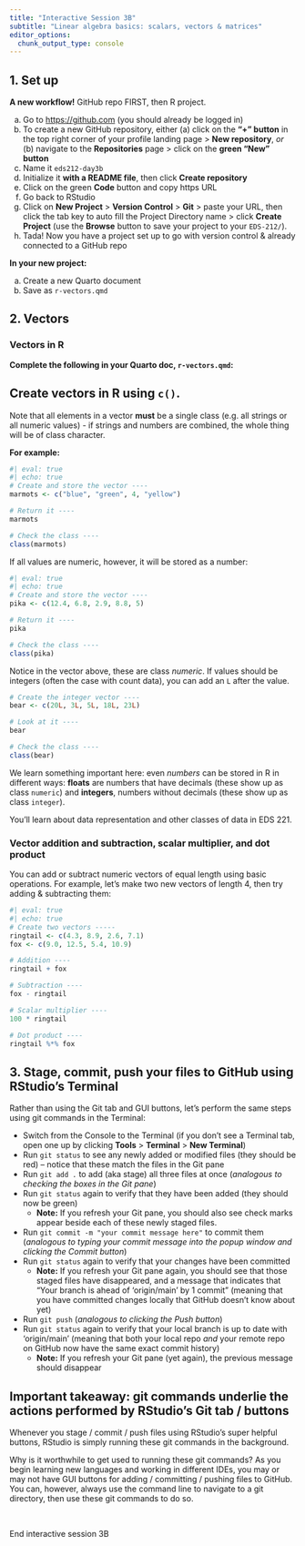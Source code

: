 ```yaml
---
title: "Interactive Session 3B"
subtitle: "Linear algebra basics: scalars, vectors & matrices"
editor_options: 
  chunk_output_type: console
---
```


## 1. Set up

**A new workflow!** GitHub repo FIRST, then R project. 

a. Go to <https://github.com> (you should already be logged in)
b. To create a new GitHub repository, either (a) click on the **"+" button** in the top right corner of your profile landing page > **New repository**, *or* (b) navigate to the **Repositories** page > click on the **green "New" button**
c. Name it `eds212-day3b`
d. Initialize it **with a README file**, then click **Create repository**
e. Click on the green **Code** button and copy https URL
f. Go back to RStudio
g. Click on **New Project** > **Version Control** > **Git** > paste your URL, then click the tab key to auto fill the Project Directory name > click **Create Project** (use the **Browse** button to save your project to your `EDS-212/`).
h. Tada! Now you have a project set up to go with version control & already connected to a GitHub repo 

**In your new project:** 

a. Create a new Quarto document
b. Save as `r-vectors.qmd`

## 2. Vectors

### Vectors in R

**Complete the following in your Quarto doc, `r-vectors.qmd`:**

::: {.callout-tip}
## Create vectors in R using `c()`. 

Note that all elements in a vector **must** be a single class (e.g. all strings or all numeric values) - if strings and numbers are combined, the whole thing will be of class character. 
:::

**For example:** 

```r
#| eval: true
#| echo: true
# Create and store the vector ----
marmots <- c("blue", "green", 4, "yellow")

# Return it ----
marmots

# Check the class ----
class(marmots)
```

If all values are numeric, however, it will be stored as a number:

```r
#| eval: true
#| echo: true
# Create and store the vector ----
pika <- c(12.4, 6.8, 2.9, 8.8, 5)

# Return it ----
pika

# Check the class ----
class(pika)
```

Notice in the vector above, these are class *numeric*. If values should be integers (often the case with count data), you can add an `L` after the value.

```r
# Create the integer vector ----
bear <- c(20L, 3L, 5L, 18L, 23L)

# Look at it ----
bear

# Check the class ----
class(bear) 
```

We learn something important here: even *numbers* can be stored in R in different ways: **floats** are numbers that have decimals (these show up as class `numeric`) and **integers**, numbers without decimals (these show up as class `integer`). 

You'll learn about data representation and other classes of data in EDS 221.

### Vector addition and subtraction, scalar multiplier, and dot product

You can add or subtract numeric vectors of equal length using basic operations. For example, let's make two new vectors of length 4, then try adding & subtracting them: 

```r
#| eval: true
#| echo: true
# Create two vectors -----
ringtail <- c(4.3, 8.9, 2.6, 7.1)
fox <- c(9.0, 12.5, 5.4, 10.9)

# Addition ----
ringtail + fox

# Subtraction ----
fox - ringtail

# Scalar multiplier ----
100 * ringtail

# Dot product ----
ringtail %*% fox
```

## 3. Stage, commit, push your files to GitHub using RStudio's Terminal

Rather than using the Git tab and GUI buttons, let's perform the same steps using git commands in the Terminal:

- Switch from the Console to the Terminal (if you don't see a Terminal tab, open one up by clicking **Tools** > **Terminal** > **New Terminal**)
- Run `git status` to see any newly added or modified files (they should be red) -- notice that these match the files in the Git pane
- Run `git add .` to add (aka stage) all three files at once (*analogous to checking the boxes in the Git pane*)
- Run `git status` again to verify that they have been added (they should now be green)
    - **Note:** If you refresh your Git pane, you should also see check marks appear beside each of these newly staged files.
- Run `git commit -m "your commit message here"` to commit them (*analogous to typing your commit message into the popup window and clicking the Commit button*)
- Run `git status` again to verify that your changes have been committed
    - **Note:** If you refresh your Git pane again, you should see that those staged files have disappeared, and a message that indicates that "Your branch is ahead of 'origin/main' by 1 commit" (meaning that you have committed changes locally that GitHub doesn't know about yet)
- Run `git push` (*analogous to clicking the Push button*)
- Run `git status` again to verify that your local branch is up to date with 'origin/main' (meaning that both your local repo *and* your remote repo on GitHub now have the same exact commit history)
    - **Note:** If you refresh your Git pane (yet again), the previous message should disappear
    
::: {.callout-tip}
## Important takeaway: git commands underlie the actions performed by RStudio's Git tab / buttons 
Whenever you stage / commit / push files using RStudio's super helpful buttons, RStudio is simply running these git commands in the background.

Why is it worthwhile to get used to running these git commands? As you begin learning new languages and working in different IDEs, you may or may not have GUI buttons for adding / committing / pushing files to GitHub. You can, however, always use the command line to navigate to a git directory, then use these git commands to do so.
:::

<!-- ::: {.callout-important} -->
<!-- ## Sam TODO -->
<!-- Move following content to day 4? -->
<!-- ::: -->

<!-- ## III. Matrices -->

<!-- ### i. Matrices in R -->

<!-- A matrix contains data of a single class (usually numbers). Which means that we can think of the contents of a matrix as a single sequence of values, that are constrained (wrapped) to the specified dimensions of the matrix. -->

<!-- **For example**, let's say we have 10 values:  -->

<!-- ```{r} -->
<!-- #| eval: true -->
<!-- #| echo: true -->
<!-- # Make a sequence of values from 1 - 10 ---- -->
<!-- my_values <- seq(from = 1, to = 10) -->

<!-- # Look at it (always) ---- -->
<!-- my_values -->
<!-- ``` -->

<!-- Now, we can convert this into a matrix by letting R know how many rows these values should be "wrapped" into (the default is to populate by **column**...see documentation, and *always* look at what you've created): -->

<!-- ```{r} -->
<!-- #| eval: true -->
<!-- #| echo: true -->
<!-- # Convert to matrix ---- -->
<!-- my_matrix <- matrix(data = my_values, nrow = 2, ncol = 5, byrow = TRUE) -->

<!-- # Check it out! ---- -->
<!-- my_matrix -->
<!-- ``` -->

<!-- Try some other variations to make a matrix from `my_values` to test it out. What happens if you don't have enough elements in the matrix to contain your vector? What happens if your matrix has *more* elements than your vector?  -->

<!-- **For example:** -->

<!-- ```{r} -->
<!-- #| eval: true -->
<!-- #| echo: true -->
<!-- matrix(data = my_values, nrow = 3, ncol = 4, byrow = TRUE) -->
<!-- ``` -->

<!-- So...**always, always, always** look at what you've created.  -->

<!-- ### ii. Scalar multiplication, addition and subtraction -->

<!-- Scalar multiplication of a matrix is straightforward: just use the multiply operator (*):  -->

<!-- ```{r} -->
<!-- #| eval: true -->
<!-- #| echo: true -->
<!-- 4 * my_matrix -->
<!-- ``` -->

<!-- Addition/subtraction requires matrices of the same dimension. Let's make another 2x5 matrix: -->

<!-- ```{r} -->
<!-- #| eval: true -->
<!-- #| echo: true -->
<!-- my_values2 <- seq(from = 21, to = 30) -->
<!-- my_matrix2 <- matrix(my_values2, nrow = 2, byrow = TRUE) -->

<!-- # Check it out ---- -->
<!-- my_matrix2 -->
<!-- ``` -->

<!-- Add the two matrices: -->

<!-- ```{r} -->
<!-- #| eval: true -->
<!-- #| echo: true -->
<!-- my_matrix + my_matrix2 -->
<!-- ``` -->

<!-- Similarly for subtraction: -->

<!-- ```{r} -->
<!-- #| eval: true -->
<!-- #| echo: true -->
<!-- my_matrix2 - my_matrix -->
<!-- ``` -->

<!-- ### iii. Matrix multiplication -->

<!-- As we saw in lecture, matrix multiplication is a bit more complicated (dot products of rows by columns become elements in the resulting matrix). Here's a reminder:  -->

<!-- ```{r} -->
<!-- #| eval: true  -->
<!-- #| echo: false -->
<!-- #| fig-align: "center" -->
<!-- #| out-width: "80%"  -->
<!-- knitr::include_graphics("images/matrix-multiplication.png") -->
<!-- ``` -->

<!-- We multiply matrices in R using the same operator as the dot product for vectors: `%*%` -->

<!-- **For example:** -->

<!-- ```{r} -->
<!-- #| eval: true  -->
<!-- #| echo: true -->
<!-- # Make a couple of 2x2 matrices ---- -->
<!-- cats <- matrix(data = c(0,4,3,1), nrow = 2, byrow = TRUE) -->
<!-- dogs <- matrix(data = c(6,-3,0,2), nrow = 2, byrow = TRUE) -->

<!-- # Look at them ---- -->
<!-- cats -->
<!-- dogs -->

<!-- # Matrix multiplication ---- -->
<!-- cats %*% dogs -->
<!-- ``` -->

<!-- Confirm that this is correct by doing the matrix multiplication by hand. -->

<!-- ::: {.callout-important} -->
<!-- ## SAM TODO:  -->
<!-- practice doing this by hand -->
<!-- ::: -->

<br>

::: {.center-text .body-text-xl .teal-text}
End interactive session 3B
:::


